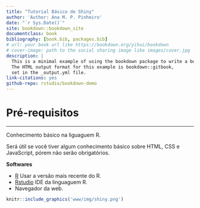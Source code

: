 ```yaml
--- 
title: "Tutorial Básico de Shiny"
author: 'Author: Ana M. P. Pinheiro'
date: "`r Sys.Date()`"
site: bookdown::bookdown_site
documentclass: book
bibliography: [book.bib, packages.bib]
# url: your book url like https://bookdown.org/yihui/bookdown
# cover-image: path to the social sharing image like images/cover.jpg
description: |
  This is a minimal example of using the bookdown package to write a book.
  The HTML output format for this example is bookdown::gitbook,
  set in the _output.yml file.
link-citations: yes
github-repo: rstudio/bookdown-demo
---
```



# Pré-requisitos {-}

---

Conhecimento básico na liguaguem R. 

Será útil se você tiver algum conhecimento básico sobre HTML, CSS e JavaScript, pórem não serão obrigatórios.

**Softwares**

* [R](https://www.r-project.org/) Usar a versão mais recente do R.
* [Rstudio](https://www.rstudio.com/) IDE da linguaguem R.
* Navegador da web.

```r
knitr::include_graphics('www/img/shiny.png')
```